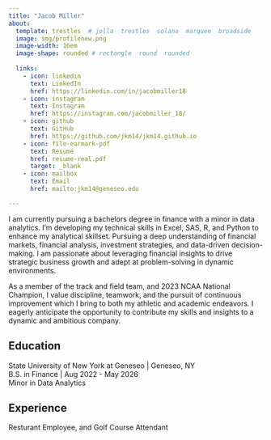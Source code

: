 ```yaml
---
title: "Jacob Miller" 
about:
  template: trestles  # jolla  trestles  solana  marquee  broadside
  image: img/profilenew.png
  image-width: 16em
  image-shape: rounded # rectangle  round  rounded
  
  links:
    - icon: linkedin
      text: LinkedIn
      href: https://linkedin.com/in/jacobmiller18
    - icon: instagram
      text: Instagram
      href: https://instagram.com/jacobmiller_18/
    - icon: github
      text: GitHub
      href: https://github.com/jkm14/jkm14.github.io
    - icon: file-earmark-pdf
      text: Resumé
      href: resume-real.pdf
      target: _blank
    - icon: mailbox
      text: Email
      href: mailto:jkm14@geneseo.edu

---
```


I am currently pursuing a bachelors degree in finance with a minor in data analytics. I’m developing my technical skills in Excel, SAS, R, and Python to enhance my analytical skillset. Pursuing a deep understanding of financial markets, financial analysis, investment strategies, and data-driven decision-making. I am passionate about leveraging financial insights to drive strategic business growth and adept at problem-solving in dynamic environments.

As a member of the track and field team, and 2023 NCAA National Champion, I value discipline, teamwork, and the pursuit of continuous improvement which I bring to both my athletic and academic endeavors. I eagerly anticipate the opportunity to contribute my skills and insights to a dynamic and ambitious company.

## Education

State University of New York at Geneseo | Geneseo, NY <br>
B.S. in Finance | Aug 2022 - May 2026 <br>
Minor in Data Analytics

## Experience

Resturant Employee, and Golf Course Attendant


